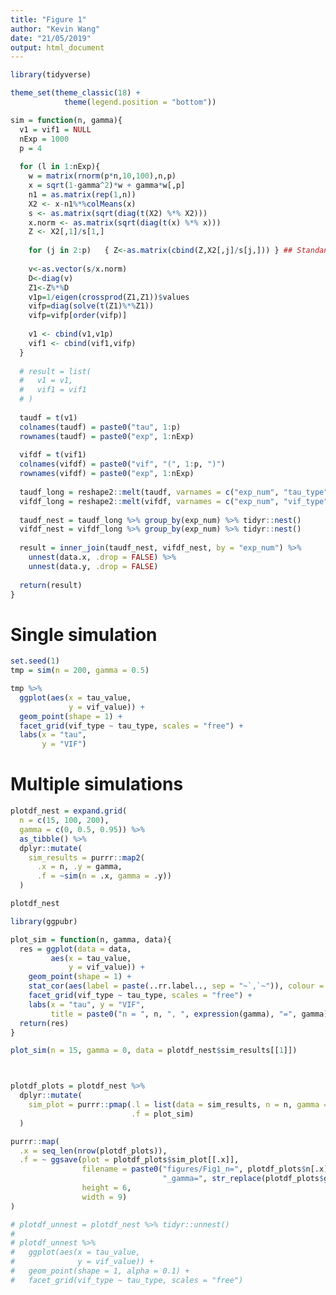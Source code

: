 ```yaml
---
title: "Figure 1"
author: "Kevin Wang"
date: "21/05/2019"
output: html_document
---
```


```r
library(tidyverse)

theme_set(theme_classic(18) +
            theme(legend.position = "bottom"))
```





```r
sim = function(n, gamma){
  v1 = vif1 = NULL
  nExp = 1000
  p = 4
  
  for (l in 1:nExp){
    w = matrix(rnorm(p*n,10,100),n,p)
    x = sqrt(1-gamma^2)*w + gamma*w[,p]
    n1 = as.matrix(rep(1,n))
    X2 <- x-n1%*%colMeans(x)
    s <- as.matrix(sqrt(diag(t(X2) %*% X2)))
    x.norm <- as.matrix(sqrt(diag(t(x) %*% x)))
    Z <- X2[,1]/s[1,] 
    
    for (j in 2:p)   { Z<-as.matrix(cbind(Z,X2[,j]/s[j,])) } ## Standandardisation
    
    v<-as.vector(s/x.norm)
    D<-diag(v)
    Z1<-Z%*%D
    v1p=1/eigen(crossprod(Z1,Z1))$values
    vifp=diag(solve(t(Z1)%*%Z1))
    vifp=vifp[order(vifp)]
    
    v1 <- cbind(v1,v1p)
    vif1 <- cbind(vif1,vifp)
  }
  
  # result = list(
  #   v1 = v1, 
  #   vif1 = vif1
  # )
  
  taudf = t(v1)
  colnames(taudf) = paste0("tau", 1:p)
  rownames(taudf) = paste0("exp", 1:nExp)
  
  vifdf = t(vif1)
  colnames(vifdf) = paste0("vif", "(", 1:p, ")")
  rownames(vifdf) = paste0("exp", 1:nExp)
  
  taudf_long = reshape2::melt(taudf, varnames = c("exp_num", "tau_type"), value.name = "tau_value") %>% tibble::as_tibble()
  vifdf_long = reshape2::melt(vifdf, varnames = c("exp_num", "vif_type"), value.name = "vif_value") %>% tibble::as_tibble()
  
  taudf_nest = taudf_long %>% group_by(exp_num) %>% tidyr::nest()
  vifdf_nest = vifdf_long %>% group_by(exp_num) %>% tidyr::nest()
  
  result = inner_join(taudf_nest, vifdf_nest, by = "exp_num") %>% 
    unnest(data.x, .drop = FALSE) %>% 
    unnest(data.y, .drop = FALSE)
  
  return(result)
}
```


# Single simulation
```r
set.seed(1)
tmp = sim(n = 200, gamma = 0.5)

tmp %>% 
  ggplot(aes(x = tau_value, 
             y = vif_value)) +
  geom_point(shape = 1) +
  facet_grid(vif_type ~ tau_type, scales = "free") +
  labs(x = "tau", 
       y = "VIF")

```


# Multiple simulations
```r
plotdf_nest = expand.grid(
  n = c(15, 100, 200), 
  gamma = c(0, 0.5, 0.95)) %>% 
  as_tibble() %>% 
  dplyr::mutate(
    sim_results = purrr::map2(
      .x = n, .y = gamma, 
      .f = ~sim(n = .x, gamma = .y))
  )

plotdf_nest

library(ggpubr)

plot_sim = function(n, gamma, data){
  res = ggplot(data = data, 
         aes(x = tau_value, 
             y = vif_value)) +
    geom_point(shape = 1) +
    stat_cor(aes(label = paste(..rr.label.., sep = "~`,`~")), colour = "red") +
    facet_grid(vif_type ~ tau_type, scales = "free") +
    labs(x = "tau", y = "VIF", 
         title = paste0("n = ", n, ", ", expression(gamma), "=", gamma))
  return(res)
}

plot_sim(n = 15, gamma = 0, data = plotdf_nest$sim_results[[1]])



plotdf_plots = plotdf_nest %>% 
  dplyr::mutate(
    sim_plot = purrr::pmap(.l = list(data = sim_results, n = n, gamma = gamma), 
                           .f = plot_sim)
  )

purrr::map(
  .x = seq_len(nrow(plotdf_plots)), 
  .f = ~ ggsave(plot = plotdf_plots$sim_plot[[.x]], 
                filename = paste0("figures/Fig1_n=", plotdf_plots$n[.x],
                                  "_gamma=", str_replace(plotdf_plots$gamma[.x], "[.]", ""), ".png"),
                height = 6,
                width = 9)
)

# plotdf_unnest = plotdf_nest %>% tidyr::unnest()
# 
# plotdf_unnest %>% 
#   ggplot(aes(x = tau_value, 
#              y = vif_value)) +
#   geom_point(shape = 1, alpha = 0.1) +
#   facet_grid(vif_type ~ tau_type, scales = "free")
```

